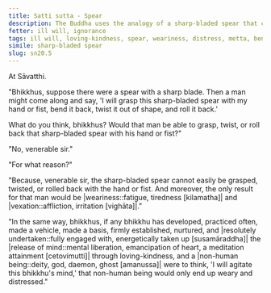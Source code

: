 ```yaml
---
title: Satti sutta - Spear
description: The Buddha uses the analogy of a sharp-bladed spear that cannot be easily grasped, twisted, or rolled back to illustrate the power of loving-kindness in protecting the mind from agitation by non-human beings.
fetter: ill will, ignorance
tags: ill will, loving-kindness, spear, weariness, distress, metta, benevolent mind, release of mind, non-human beings, sn, sn12-21, sn20
simile: sharp-bladed spear
slug: sn20.5
---
```


At Sāvatthi.

"Bhikkhus, suppose there were a spear with a sharp blade. Then a man might come along and say, 'I will grasp this sharp-bladed spear with my hand or fist, bend it back, twist it out of shape, and roll it back.'

What do you think, bhikkhus? Would that man be able to grasp, twist, or roll back that sharp-bladed spear with his hand or fist?"

"No, venerable sir."

"For what reason?"

"Because, venerable sir, the sharp-bladed spear cannot easily be grasped, twisted, or rolled back with the hand or fist. And moreover, the only result for that man would be |weariness::fatigue, tiredness [kilamatha]| and |vexation::affliction, irritation [vighāta]|."

"In the same way, bhikkhus, if any bhikkhu has developed, practiced often, made a vehicle, made a basis, firmly established, nurtured, and |resolutely undertaken::fully engaged with, energetically taken up [susamāraddha]| the |release of mind::mental liberation, emancipation of heart, a meditation attainment [cetovimutti]| through loving-kindness, and a |non-human being::deity, god, daemon, ghost [amanussa]| were to think, 'I will agitate this bhikkhu's mind,' that non-human being would only end up weary and distressed."